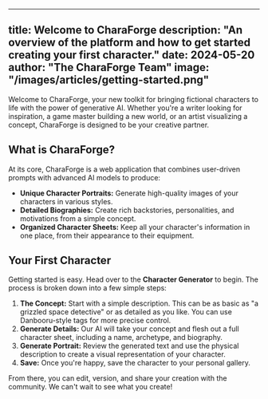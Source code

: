 
---
title: Welcome to CharaForge
description: "An overview of the platform and how to get started creating your first character."
date: 2024-05-20
author: "The CharaForge Team"
image: "/images/articles/getting-started.png"
---

Welcome to CharaForge, your new toolkit for bringing fictional characters to life with the power of generative AI. Whether you're a writer looking for inspiration, a game master building a new world, or an artist visualizing a concept, CharaForge is designed to be your creative partner.

## What is CharaForge?

At its core, CharaForge is a web application that combines user-driven prompts with advanced AI models to produce:

-   **Unique Character Portraits:** Generate high-quality images of your characters in various styles.
-   **Detailed Biographies:** Create rich backstories, personalities, and motivations from a simple concept.
-   **Organized Character Sheets:** Keep all your character's information in one place, from their appearance to their equipment.

## Your First Character

Getting started is easy. Head over to the **Character Generator** to begin. The process is broken down into a few simple steps:

1.  **The Concept:** Start with a simple description. This can be as basic as "a grizzled space detective" or as detailed as you like. You can use Danbooru-style tags for more precise control.
2.  **Generate Details:** Our AI will take your concept and flesh out a full character sheet, including a name, archetype, and biography.
3.  **Generate Portrait:** Review the generated text and use the physical description to create a visual representation of your character.
4.  **Save:** Once you're happy, save the character to your personal gallery.

From there, you can edit, version, and share your creation with the community. We can't wait to see what you create!
